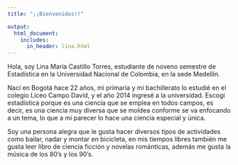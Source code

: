 ```yaml
---
title: "¡¡Bienvenidos!!"

output:
  html_document:
    includes:
      in_header: lina.html 
---
```



Hola, soy Lina María Castillo Torres, estudiante de noveno semestre de Estadística en la Universidad Nacional de Colombia, en la sede Medellín.

Nací en Bogotá hace 22 años, mi primaria y mi bachillerato lo estudié en el colegio Liceo Campo David, y el año 2014 ingresé a la universidad. Escogí estadística porque es una ciencia que se emplea en todos campos, es decir, es una ciencia muy diversa que se moldea conforme se va enfocando a un tema, lo que a mi parecer lo hace una ciencia especial y única.

Soy una persona alegra que le gusta hacer diversos tipos de actividades como bailar, nadar y montar en bicicleta, en mis tiempos libres también me gusta leer libro de ciencia ficción y novelas románticas, además me gusta la música de los 80's y los 90's.

